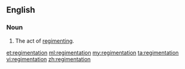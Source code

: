==English==

===Noun===
{{en-noun|s|-}}

#The act of [[regiment]]ing.

[[et:regimentation]]
[[ml:regimentation]]
[[my:regimentation]]
[[ta:regimentation]]
[[vi:regimentation]]
[[zh:regimentation]]